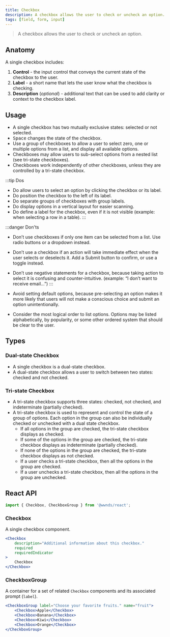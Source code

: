 ```yaml
---
title: Checkbox
description: A checkbox allows the user to check or uncheck an option.
tags: [field, form, input]
---
```



> A checkbox allows the user to check or uncheck an option.

## Anatomy

A single checkbox includes:

1. **Control** - the input control that conveys the current state of the checkbox to the user.
1. **Label** - a short name that lets the user know what the checkbox is checking.
1. **Description** (_optional_) - additional text that can be used to add clarity or context to the checkbox label.

## Usage

- A single checkbox has two mutually exclusive states: selected or not selected.
- <kbd>Space</kbd> changes the state of the checkbox.
- Use a group of checkboxes to allow a user to select zero, one or multiple options from a list, and display all available options.
- Checkboxes may allow users to sub-select options from a nested list (see tri-state checkboxes).
- Checkboxes work independently of other checkboxes, unless they are controlled by a tri-state checkbox.

:::tip Dos
- Do allow users to select an option by clicking the checkbox or its label.
- Do position the checkbox to the left of its label.
- Do separate groups of checkboxes with group labels.
- Do display options in a vertical layout for easier scanning.
- Do define a label for the checkbox, even if it is not visible (example: when selecting a row in a table).
:::

:::danger Don'ts
- Don’t use checkboxes if only one item can be selected from a list. Use radio buttons or a dropdown instead.
- Don’t use a checkbox if an action will take immediate effect when the user selects or deselects it. Add a Submit button to confirm, or use a toggle instead.
- Don’t use negative statements for a checkbox, because taking action to select it is confusing and counter-intuitive. (example: “I don’t want to receive email…”)
:::

- Avoid setting default options, because pre-selecting an option makes it more likely that users will not make a conscious choice and submit an option unintentionally.
- Consider the most logical order to list options. Options may be listed alphabetically, by popularity, or some other ordered system that should be clear to the user.

## Types

### Dual-state Checkbox

- A single checkbox is a dual-state checkbox.
- A dual-state checkbox allows a user to switch between two states: checked and not checked.

### Tri-state Checkbox

- A tri-state checkbox supports three states: checked, not checked, and indeterminate (partially checked).
- A tri-state checkbox is used to represent and control the state of a group of options. Each option in the group can also be individually checked or unchecked with a dual state checkbox.
    - If all options in the group are checked, the tri-state checkbox displays as checked.
    - If some of the options in the group are checked, the tri-state checkbox displays as indeterminate (partially checked).
    - If none of the options in the group are checked, the tri-state checkbox displays as not checked.
    - If a user checks a tri-state checkbox, then all the options in the group are checked.
    - If a user unchecks a tri-state checkbox, then all the options in the group are unchecked.

## React API

```js
import { Checkbox, CheckboxGroup } from '@wwnds/react';
```

### Checkbox

A single checkbox component.

```jsx live
<Checkbox
	description="Additional information about this checkbox."
	required
	requiredIndicator
>
	Checkbox
</Checkbox>
```

<PropsTable from={Checkbox} />

### CheckboxGroup

A container for a set of related `Checkbox` components and its associated prompt (`label`).

```jsx live
<CheckboxGroup label="Choose your favorite fruits." name="fruit">
	<Checkbox>Apple</Checkbox>
	<Checkbox>Banana</Checkbox>
	<Checkbox>Kiwi</Checkbox>
	<Checkbox>Orange</Checkbox>
</CheckboxGroup>
```

<PropsTable from={CheckboxGroup} />
